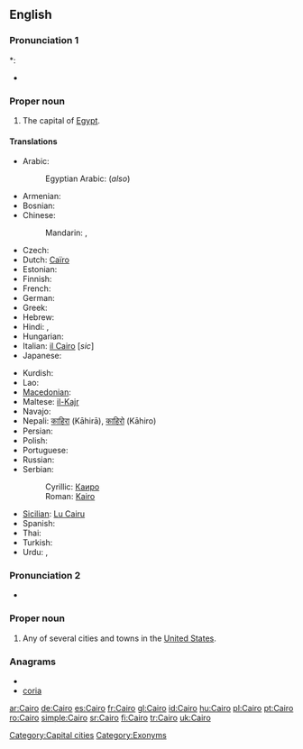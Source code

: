 ==English==
{{wikipedia}}

===Pronunciation 1===
{{rfc-pron-n|Pronunciation 1|lang=en}}
*: {{rhymes|aɪrəʊ}}
* {{homophones|chiro}}

===Proper noun===
{{en-proper noun}}

# The capital of [[Egypt]].

====Translations====
{{trans-top|capital of Egypt}}
* Arabic: {{t+|ar|القاهرة|f|alt=القاهِرة|tr=al-qaahira(t)}}
*: Egyptian Arabic: {{tø|arz|مصر|f|tr=maSr|sc=Arab|xs=Egyptian Arabic}} (''also'')
* Armenian: {{t-|hy|Կահիրե|tr=Kahire}}
* Bosnian: {{t-|bs|Kairo|m}}
* Chinese:
*: Mandarin: {{t|zh|開羅|sc=Hani}}, {{t|zh|开罗|tr=Kāiluó|sc=Hani}}
* Czech: {{t-|cs|Káhira|f}}
* Dutch: [[Caïro]] {{n}}
* Estonian: {{t-|et|Kairo}}
* Finnish: {{t+|fi|Kairo}}
* French: {{t+|fr|Le Caire|m}}
* German: {{t+|de|Kairo}}
* Greek: {{t+|el|Κάιρο|n|tr=Káiro}}
* Hebrew: {{t|he|קהיר|tr=Kahīr|sc=Hebr}}
* Hindi: {{t|hi|क़ाहिरा|tr=Qāhirā|sc=Deva}},  {{t|hi|क़ैरो|tr=Qéro|sc=Deva}}
* Hungarian: {{t+|hu|Kairó}}
* Italian: [[il Cairo]] {{f}} [''sic'']
* Japanese: {{t|ja|カイロ|tr=Kairo|sc=Jpan}}
{{trans-mid}}
* Kurdish: {{t+|ku|Qahîre}}
* Lao: {{t-|lo|ເລີແກ|tr=Lœ̄kǣ|sc=Laoo|xs=Lao}}
* [[Macedonian]]: {{t-|mk|Каиро|n|tr=Káiro}}
* Maltese: [[il-Kajr]]
* Navajo: {{tø|nv|Kʼaiwo}}
* Nepali: [[काहिरा]] (Kāhirā), [[काहिरो]] (Kāhiro)
* Persian: {{t-|fa|قاهره|tr=Qāhere|xs=Persian}}
* Polish: {{t+|pl|Kair|m}}
* Portuguese: {{t+|pt|Cairo|m}}
* Russian: {{t-|ru|Каир|m|tr=Kaír}}
* Serbian:
*: Cyrillic: [[Каиро#Serbian|Каиро]] {{m}}
*: Roman: [[Kairo#Serbian|Kairo]] {{m}}
* [[Sicilian]]: [[Cairu|Lu Cairu]] {{m}}
* Spanish: {{t+|es|El Cairo|m}}
* Thai: {{t|th|ไคโ|tr=Khairō|sc=Thai}}
* Turkish: {{t+|tr|Kahire}}
* Urdu: {{t|ur|قائرہ|tr=Qāyra|sc=ur-Arab}},  {{t|ur|قاہرہ|tr=Qāhira|sc=ur-Arab}}
{{trans-bottom}}

{{wikipedia|Cairo, Illinois}}

===Pronunciation 2===
* {{IPA|/kɛroʊ/|/keɪroʊ/}}

===Proper noun===
{{en-proper noun}}

# Any of several cities and towns in the [[United States]].


===Anagrams===
* {{alphagram|acior}}
* [[coria#English|coria]]


[[Category:Capital cities]]
[[Category:Exonyms]]

[[ar:Cairo]]
[[de:Cairo]]
[[es:Cairo]]
[[fr:Cairo]]
[[gl:Cairo]]
[[id:Cairo]]
[[hu:Cairo]]
[[pl:Cairo]]
[[pt:Cairo]]
[[ro:Cairo]]
[[simple:Cairo]]
[[sr:Cairo]]
[[fi:Cairo]]
[[tr:Cairo]]
[[uk:Cairo]]